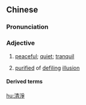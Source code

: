 ==Chinese==
{{zh-forms|s=清净}}

===Pronunciation===
{{zh-pron
|m=qīngjìng
|c=cing1 zing6
|h=pfs=chhîn-chhiang
|mn=chheng-chēng
|cat=a
}}

===Adjective===
{{zh-adj}}

# [[peaceful]]; [[quiet]]; [[tranquil]]
# {{lb|zh|Buddhism}} [[purified]] of [[defiling]] [[illusion]]

====Derived terms====
{{zh-der|六根清淨|清淨守節|清淨無為|耳根清淨}}

[[hu:清淨]]